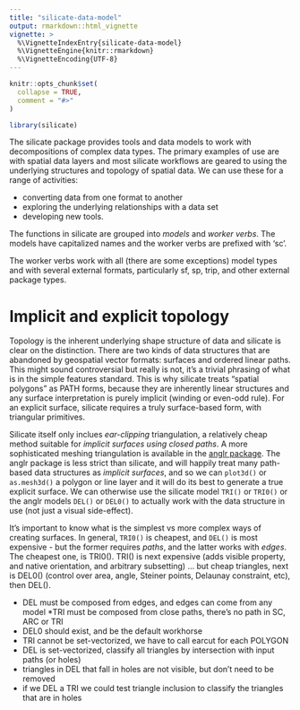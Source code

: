 ```yaml
---
title: "silicate-data-model"
output: rmarkdown::html_vignette
vignette: >
  %\VignetteIndexEntry{silicate-data-model}
  %\VignetteEngine{knitr::rmarkdown}
  %\VignetteEncoding{UTF-8}
---
```


```r
knitr::opts_chunk$set(
  collapse = TRUE,
  comment = "#>"
)
```

```r
library(silicate)
```

The silicate package provides tools and data models to work with decompositions of complex data types. The primary examples of use are
with spatial data layers and most silicate workflows are geared to using the underlying structures and topology of spatial data. We can use these for a range of activities: 

* converting data from one format to another
* exploring the underlying relationships with a data set
* developing new tools. 

The functions in silicate are grouped into *models* and *worker verbs*. The models have capitalized names and the worker verbs are prefixed with 'sc'. 

The worker verbs work with all (there are some exceptions) model types and with several external formats, particularly sf, sp, trip, and other external package types. 

# Implicit and explicit topology

Topology is the inherent underlying shape structure of data and silicate is clear on the distinction. There are two kinds of data structures that are abandoned by geospatial vector formats: surfaces and ordered linear paths. This might sound controversial but really is not, it's a trivial phrasing of what is in the simple features standard. This is why silicate treats "spatial polygons" as PATH forms, because they are inherently linear structures and any surface interpretation is purely implicit (winding or even-odd rule). For an explicit surface, silicate requires a truly surface-based form, with triangular primitives. 

Silicate itself only inclues *ear-clipping* triangulation, a relatively cheap method suitable for *implicit surfaces using closed paths*. A more sophisticated meshing triangulation is available in the [anglr package](https://github.com/hypertidy/anglr). The anglr package is less strict than silicate, and will happily treat many path-based data structures as *implicit surfaces*, and so we can `plot3d()` or `as.mesh3d()` a polygon or line layer and it will do its best to generate a true explicit surface. We can otherwise use the silicate model `TRI()` or `TRI0()` or the anglr models `DEL()` or `DEL0()` to actually work with the data structure in use (not just a visual side-effect). 
 
It's important to know what is the simplest vs more complex ways of creating surfaces. In general, `TRI0()` is cheapest, and `DEL()` is most expensive - but the former requires *paths*, and the latter works with *edges*.  The cheapest one, is TRI0(). TRI() is next expensive (adds visible property, and native orientation, and arbitrary subsetting) ... but cheap triangles, next is DEL0() (control over area, angle, Steiner points, Delaunay constraint, etc), then DEL(). 

* DEL must be composed from edges, and edges can come from any model
*TRI must be composed from close paths, there's no path in SC, ARC or TRI
* DEL0 should exist, and be the default workhorse
* TRI cannot be set-vectorized, we have to call earcut for each POLYGON
* DEL is set-vectorized, classify all triangles by intersection with input paths (or holes)
* triangles in DEL that fall in holes are not visible, but don't need to be removed
* if we DEL a TRI we could test triangle inclusion to classify the triangles that are in holes
